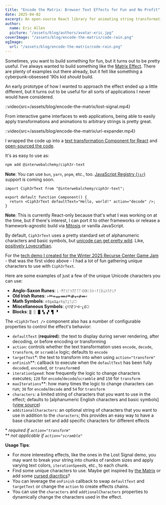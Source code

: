 ```yaml
---
title: "Encode the Matrix: Browser Text Effects for Fun and No Profit"
date: 2025-04-02
excerpt: An open-source React library for animating string transformations.
author:
  name: Eric Allen
  picture: "/assets/blog/authors/avatar-eric.jpg"
coverImage: "/assets/blog/encode-the-matrix/code-rain.png"
ogImage:
  url: "/assets/blog/encode-the-matrix/code-rain.png"
---
```


Sometimes, you want to build something for fun, but it turns out to be pretty useful. I've always wanted to build something like the [Matrix Effect](https://beforesandafters.com/2019/03/27/secrets-of-the-matrix-code/). There are plenty of examples out there already, but it felt like something a cyberpunk-obsessed '90s kid _should_ build.

<Ciph3rTextDemo />

An early prototype of how I wanted to approach the effect ended up a little different, but it turns out to be useful for all sorts of applications I never would have considered.

::video{src=/assets/blog/encode-the-matrix/lost-signal.mp4}

From interactive game interfaces to web applications, being able to easily apply transformations and animations to arbitrary strings is pretty great.

::video{src=/assets/blog/encode-the-matrix/url-expander.mp4}

I wrapped the code up into a [text transformation Component for React](https://www.npmjs.com/package/@interwebalchemy/ciph3r-text) and [open-sourced the code](https://github.com/InterwebAlchemy/ciph3r-text).

It's as easy to use as:

```bash
npm add @interwebalchemy/ciph3r-text
```

**Note**: You can use `bun`, `yarn`, `pnpm`, etc., too. [JavaScript Registry (`jsr`)](https://jsr.io/) support is coming soon.

```tsx
import Ciph3rText from "@interwebalchemy/ciph3r-text";

export default function Component() {
  return <Ciph3rText defaultText="Hello, world!" action="decode" />;
}
```

**Note**: This is currently React-only because that's what I was working on at the time, but if there's interest, I can port it to other frameworks or release a framework-agnostic build via [Mitosis](https://mitosis.builder.io/) or vanilla JavaScript.

By default, `Ciph3rText` uses a pretty standard set of alphanumeric characters and basic symbols, but [unicode can get pretty wild](<[https://fontgenerator.cool/](https://kermitproject.org/utf8.html)>). Like, [positively Lovecraftian](https://en.wikipedia.org/wiki/Zalgo_text).

For the [tech demo I created for the Winter 2025 Recurse Center Game Jam](https://github.com/DVDAGames/lost-signal/) - that was the first video above - I had a lot of fun gathering unique characters to use with `Ciph3rText`.

Here are some examples of just a few of the unique Unicode characters you can use:

- **Anglo-Saxon Runes**: `ᚳ᛫ᛗᚨᚷᛚᛋᛖᚩᛏᚪᚾᛞᚻᛁᚱᚧ᛬ᚠᛇᛒᛦᚦᚢᚹᚳᚫ`
- **Old Irish Runes**: `᚛ᚉᚑᚅᚔᚋᚈᚍᚂᚐᚌᚓ᚜`
- **Math Symbols**: `⏀⏁⏂⏃⏄⏅⏆⏇⏈⏉⏊⏋⏌⏍`
- **Miscellaneous Symbols**: `çﾘｸƵツᐊ╌¿£⭔`
- **Blocks**: `▒ ░ █ ▚ ▞ ▜ ▝`

The `<Ciph3rText />` component also has a number of configurable properties to control the effect's behavior:

<Ciph3rTextPlayground defaultText="Enter the Matrix" action="decode" />

- `defaultText` (**required**): the text to display during server rendering, after decoding, or before encoding or transforming
- `action`: controls whether the text transformation uses `encode`, `decode`, `transform`, or `scramble` logic; defaults to `encode`
- `targetText`\*: the text to transform into when using `action="transform"`
- `onFinish`\*\*: callback to execute when the `defaultText` has been fully `decode`d, `encode`d, or `transform`ed
- `iterationSpeed`: how frequently the logic to change characters executes; `120` for `encode`/`decode`/`scramble` and `150` for `transform`
- `maxIterations`\*\*: how many times the logic to change characters can run; `36` for `encode`/`decode` and `54` for `transform`
- `characters`: a limited string of characters that you want to use in the effect; defaults to [alphanumeric English characters and basic symbols]([view source](https://github.com/InterwebAlchemy/ciph3r-text/blob/main/src/Ciph3rText/constants.ts#L2))
- `additionalCharacters`: an optional string of characters that you want to use in addition to the `characters`; this provides an easy way to have a base character set and add specific characters for different effects

\* _required if `action="transform"`_<br />
\*\* _not applicable if `action="scramble"`_

**Usage Tips**:

- For more interesting effects, like the ones in the Lost Signal demo, you may want to break your string into chunks of random sizes and apply varying text colors, `iterationSpeed`s, etc., to each chunk.
- Find some unique characters to use. Maybe get inspired by [the Matrix](https://scifi.stackexchange.com/a/182823/217400) or add some [cursed diacritics](https://lingojam.com/CursedText)?
- You can leverage the `onFinish` callback to swap `defaultText` and `targetText` or change the `action` to create effects chains.
- You can use the `characters` and `addtionalCharacters` properties to dynamically change the characters used in the effect.
